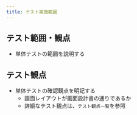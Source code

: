 ```yaml
---
title: テスト実施範囲
---
```


## テスト範囲・観点

- 単体テストの範囲を説明する

## テスト観点

- 単体テストの確認観点を明記する
  - 画面レイアウトが画面設計書の通りであるか
  - 詳細なテスト観点は、`テスト観点一覧`を参照
